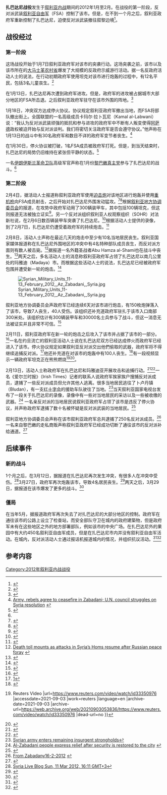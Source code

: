 {{infobox military conflict
|conflict    =扎巴达尼战役
|partof  = [[第一次大马士革农村省攻势|第一次大马士革农村省攻势]]<br />以及[[叙利亚内战|叙利亚内战]]
|date    =2012年1月7日至18日<small>（第一阶段）</small><br/> 2012年2月4日至11日<small>（第二阶段）</small>
|place       =[[叙利亚|叙利亚]][[大马士革农村省|大马士革农村省]]扎巴达尼（Zabadani）
|coordinates =
|map_type    =
|latitude    =
|longitude   =
|map_size    =
|map_marksize =
|map_caption =
|map_label   =
|territory   =
|result      =叙利亚自由军获得第一阶段胜利<br/>叙利亚政府军获得第二阶段胜利
|combatant1  =[[File:Syria-flag_1932-58_1961-63.svg|23px]] [[叙利亚全国委员会|叙利亚全国委员会]]
* [[叙利亚反对派|叙利亚反对派]]
* [[叙利亚自由军|叙利亚自由军]]
|combatant2  ={{flagicon|Syria|23px}} 叙利亚政府
* 叙利亚政府军
[[黎巴嫩真主党|黎巴嫩真主党]]<ref name="Hez">{{Cite web |url=http://www.theaustralian.com.au/news/world/syrian-regime-importing-snipers-for-protests/story-e6frg6so-1226254330519 |title=Syrian regime 'importing snipers' for protests |accessdate=2014-04-26 |archive-date=2014-10-28 |archive-url=https://web.archive.org/web/20141028024232/http://www.theaustralian.com.au/news/world/syrian-regime-importing-snipers-for-protests/story-e6frg6so-1226254330519 |dead-url=no }}</ref>
|commander1  =
|commander2  =
|units1      = 未知
|units2      = 叙利亚陆军第3师
*第49装甲旅
*第132机步旅
第4装甲师
*第555空降团
|strength1   =250名叙利亚自由军成员<ref>{{Cite web |url=http://blogs.aljazeera.net/liveblog/syria-jan-22-2012-1634 |title=Syria Live Blog Sun, 22 Jan 2012, 13:34 GMT+3 |accessdate=2014-04-26 |archive-date=2012-01-30 |archive-url=https://web.archive.org/web/20120130192840/http://blogs.aljazeera.net/liveblog/syria-jan-22-2012-1634 |dead-url=no }}</ref>
|strength2   =1,000名士兵<br/>300辆装甲车<br/>其中包括100辆坦克 <ref name="lccsyria"/> <small>（第二阶段）</small><br/><small>（反对派的消息）</small>
|casualties1 =80人以上丧生
|casualties2 =30<ref>{{Cite web |url=http://mg.co.za/article/2012-01-18-fighting-in-syria-subsides-after-fragile-ceasefire |title=Fighting in Syria subsides after fragile ceasefire |accessdate=2014-04-26 |archive-date=2014-04-26 |archive-url=https://web.archive.org/web/20140426201730/http://mg.co.za/article/2012-01-18-fighting-in-syria-subsides-after-fragile-ceasefire |dead-url=no }}</ref>－40<ref>{{Cite web |url=http://us2.campaign-archive1.com/?u=556aeef60722f6e5811ea2519&id=7e14dcec1d |title=EU Imposes New Sanctions and Assad's Forces Retreat from Zabadani |accessdate=2014-04-26 |archive-date=2016-02-03 |archive-url=https://web.archive.org/web/20160203034941/http://us2.campaign-archive1.com/?u=556aeef60722f6e5811ea2519&id=7e14dcec1d |dead-url=no }}</ref>人丧生<br/><small>（反对派消息）</small>
|casualties3 =22名平民丧生<small>（第一阶段）</small>
100人丧生<small>（第二阶段）</small>
|notes       =
}}

'''扎巴达尼战役'''发生于[[叙利亚内战|叙利亚内战]]期间的2012年1月至2月。在战役的第一阶段，反对派武装[[叙利亚自由军|叙利亚自由军]]（FSA）控制了该市。但是，在不到一个月之后，叙利亚政府军重新控制了扎巴达尼，迫使反对派武装撤往叙黎边境<ref>{{cite news |last1=Sly |first1=Liz |title=Syria’s Zabadani is ‘liberated,’ but for how long? |url=https://www.washingtonpost.com/world/middle_east/syrias-zabadani-liberated-but-for-how-long/2012/01/21/gIQAMhDYGQ_story.html |accessdate=2021-09-03 |work=Washington Post |date=2012-01-21 |archive-date=2017-10-14 |archive-url=https://web.archive.org/web/20171014042803/https://www.washingtonpost.com/world/middle_east/syrias-zabadani-liberated-but-for-how-long/2012/01/21/gIQAMhDYGQ_story.html |dead-url=no }}</ref>。

==战役经过==

===第一阶段===

这场战役开始于1月7日叙利亚政府军对该市的突袭行动。这场突袭之前，该市以及该市所在的[[大马士革农村省|大马士革农村省]]爆发了大规模的反政府示威游行活动。据一名反政府活动人士的说法，在行动初期政府军使用坦克对该市进行炮轰的过程中，有12名平民，包括3名儿童丧生。<ref>{{Cite web |url=http://www.bbc.co.uk/news/world-middle-east-16557204 |title=Syria tanks and troops 'enter protest town, Zabadani' |accessdate=2014-04-26 |archive-date=2012-02-14 |archive-url=https://web.archive.org/web/20120214083726/http://www.bbc.co.uk/news/world-middle-east-16557204 |dead-url=no }}</ref>

在1月13日，扎巴达尼再次遭到政府军进攻。但是，政府军的进攻被占据城市大部分地区的FSA所击退。之后叙利亚政府军驻守在该市外围的阵地。<ref>{{Cite web |url=http://www.huffingtonpost.com/2012/01/16/zabadani-syria-resort_n_1208743.html?ref=tw |title=Zabadani, Former Syria Resort, Now Rebel Stronghold |accessdate=2014-04-26 |archive-date=2016-03-03 |archive-url=https://web.archive.org/web/20160303215046/http://www.huffingtonpost.com/2012/01/16/zabadani-syria-resort_n_1208743.html?ref=tw |dead-url=no }}</ref>

1月18日，冲突双方达成停火协议。协议规定叙利亚政府军撤出当地，而FSA将部队撤出街上。全国联盟的一名高级成员卡玛尔·拉卜瓦尼（Kamal al-Labwani）说：“我认为反对派武装顽强的抵抗和参与进攻的政府军中不断有人叛变使得[[阿萨德|阿萨德]]政权被迫开始与反对派谈判。我们将密切关注政府军是否会遵守协议。”他声称在1月13日的战斗中有30名政府军和数目不详的政府军变节者丧生。<ref>[http://english.alarabiya.net/articles/2012/01/18/188962.html Army, rebels agree to ceasefire in Zabadani; U.N. council struggles on Syria resolution] {{Wayback|url=http://english.alarabiya.net/articles/2012/01/18/188962.html |date=20141025182812 }}</ref>

在1月30日，停火协议被打破，1名FSA成员被政府军打死。但是，到当天结束时，扎巴达尼的局势仍旧维持在紧张但平静的状态。<ref>{{Cite web |url=http://online.wsj.com/article/SB10001424052970204652904577190703938046054.html |title=Syrian Uprising Intensifies As Troops Defend Capital |accessdate=2014-04-26 |archive-date=2012-04-18 |archive-url=https://web.archive.org/web/20120418055509/http://online.wsj.com/article/SB10001424052970204652904577190703938046054.html |dead-url=no }}</ref>

一名[[伊朗伊斯兰革命卫队|伊朗伊斯兰革命卫队]]高级军官声称在1月份[[黎巴嫩真主党|黎巴嫩真主党]]参与了扎巴达尼的战斗。<ref name="Hez"/>

===第二阶段===

2月4日，据活动人士报道称叙利亚政府军使用[[迫击炮|迫击炮]]对该地区进行炮轰并使用[[重机枪|重机枪]]向FSA成员射击，之后开始对扎巴达尼外围发动猛攻。<ref>{{cite web |url=http://news.monstersandcritics.com/middleeast/news/article_1688965.php/Syrian-troops-launch-attack-on-Zabadani-near-Damascus |title=Syrian troops launch attack on Zabadani, near Damascus - Monsters and Critics |publisher=News.monstersandcritics.com |date=2012-02-04 |accessdate=2012-03-23 |deadurl=yes |archiveurl=https://web.archive.org/web/20120426185759/http://news.monstersandcritics.com/middleeast/news/article_1688965.php/Syrian-troops-launch-attack-on-Zabadani-near-Damascus |archivedate=2012-04-26 }}</ref><ref>{{cite web |url=http://www.cbsnews.com/8301-202_162-57371692/u.s-floats-coalition-against-syria/ |title=U.S. floats coalition against Syria |publisher=CBS News |date= |accessdate=2012-03-23 |archive-date=2012-04-07 |archive-url=https://web.archive.org/web/20120407154737/http://www.cbsnews.com/8301-202_162-57371692/u.s-floats-coalition-against-syria/ |dead-url=no }}</ref>根据[[地方协调委员会|叙利亚地方协调委员会]]的报道，在攻势中政府军动用了300辆装甲车，其中包括100辆坦克，但这则报道无法被独立证实<ref name="lccsyria">{{cite web |url=http://www.lccsyria.org/6102 |title=21 Martyrs Till Now 6-2-2012 | Local coordination committees of Syria |publisher=Lccsyria.org |date=2012-02-06 |accessdate=2012-03-23 |deadurl=yes |archiveurl=https://web.archive.org/web/20120430195709/http://www.lccsyria.org/6102 |archivedate=2012-04-30 }}</ref>。另一个反对派组织叙利亚人权观察组织（SOHR）对法新社说，在2月6日数百辆装甲车突袭了扎巴达尼。<ref>{{cite web |url=http://www.telegraph.co.uk/news/worldnews/middleeast/syria/9063214/Syria-Homs-bombarded-by-Assad-forces.html |title=Syria's cry for help as Bashar al Assad's forces 'launch major offensive in Homs' |publisher=Telegraph |date=2012-02-06 |accessdate=2012-03-23 |archive-date=2012-02-07 |archive-url=https://wayback.archive-it.org/all/20120207161523/http://www.telegraph.co.uk/news/worldnews/middleeast/syria/9063214/Syrias-cry-for-help-as-Bashar-al-Assads-forces-launch-major-offensive-in-Homs.html |dead-url=no }}</ref>根据活动人士提供的录像，到了2月7日，扎巴达尼仍遭受着政府军的持续炮击。<ref>{{cite web |author= |url=http://www.youtube.com/watch?v=rGTVCCbTMh8 |title=‫هام لوكالات الأنباء المدفعية تقصف الزبداني |publisher=YouTube |date= |accessdate=2012-03-23 |archive-date=2012-02-07 |archive-url=https://web.archive.org/web/20120207180622/http://www.youtube.com/watch?v=rGTVCCbTMh8&gl=US&hl=en |dead-url=no }}</ref>

2月8日，活动人士声称在最近几天的炮击中至少有10名当地居民丧生。叙利亚国家媒体报道称在扎巴达尼外围地区的冲突中有4名特种部队成员丧生，而反对派方面则有数人被击毙。<ref>[http://english.alarabiya.net/articles/2012/02/08/193298.html Death toll mounts as attacks in Syria’s Homs resume after Russian peace foray] {{Wayback|url=http://english.alarabiya.net/articles/2012/02/08/193298.html |date=20120419060600 }}</ref>据报道一名外籍圣战者Abu Hamza al-Shami也在战斗中丧生。<ref>{{Cite web |url=http://www.asiaone.com/News/Latest%2BNews/World/Story/A1Story20120212-327461.html |title=Jihadist forums say fighters going to Syria |accessdate=2014-04-26 |archive-date=2012-02-17 |archive-url=https://web.archive.org/web/20120217094133/http://www.asiaone.com/News/Latest%2BNews/World/Story/A1Story20120212-327461.html |dead-url=no }}</ref>两天之后，多名活动人士的消息称叙利亚政府军占领了扎巴达尼以南几公里处的玛雅迪（Madaya）市。而根据这些活动人士的说法，扎巴达尼已经被政府军包围并遭受新一轮的炮击。<ref name="enduringamerica1">{{cite web |author=Friday |url=http://www.enduringamerica.com/home/2012/2/10/syria-and-beyond-live-coverage-protests-amidst-the-regimes-a.html#1546 |title=EA WorldView - Home - Syria (and Beyond) Live Coverage: Protests Amidst the Regime's Assault? |publisher=Enduringamerica.com |date=2012-02-10 |accessdate=2012-03-23 |archive-date=2012-02-13 |archive-url=https://web.archive.org/web/20120213013604/http://www.enduringamerica.com/home/2012/2/10/syria-and-beyond-live-coverage-protests-amidst-the-regimes-a.html#1546 |dead-url=yes }}</ref>

[[File:Syrian_Military_Units_11-13_February_2012,_Az_Zabadani,_Syria.jpg|thumb]]

叙利亚地方协调委员会声政府军已经连续6天对该市进行炮击，有150枚炮弹落入了该市，导致7人丧生，40人受伤。该组织还补充道政府军驻扎于该市入口南部300米处。该组织估计有300辆装甲车和30000名士兵参与了战斗，但这一消息无法被证实并且非常不可信。<ref>{{cite web |last=Weaver |first=Matthew |url=http://www.guardian.co.uk/world/middle-east-live/2012/feb/10/syria-aleppo-bombs-homs-tanks-live#block-34 |title=Syria: bombs hit Aleppo as tanks pound Homs |publisher=Guardian |date=2012-02-10 |accessdate=2012-03-23 |archive-date=2012-07-15 |archive-url=https://web.archive.org/web/20120715210253/http://www.guardian.co.uk/world/middle-east-live/2012/feb/10/syria-aleppo-bombs-homs-tanks-live#block-34 |dead-url=no }}</ref>

2月11日，叙利亚政府军在新一轮的炮击之后攻入了该市并占据了该市的一部分。<ref>[http://www.boston.com/news/world/middleeast/articles/2012/02/11/syrian_army_general_assassinated_in_damascus/?page=1 ]{{dead link|date=March 2012}}</ref>一名在约旦流亡的叙利亚活动人士说在扎巴达尼双方已经达成停火而政府军已经进入了该市。停火协议规定如果叙利亚反对派交出他們偷取的武器，政府军将不得继续追捕反对派。<ref>[http://www.wtvr.com/sns-rt-us-syria-zabadanitre81a0jv-20120211,0,7917184.story]{{dead link|date=March 2012}}</ref>他还补充道在对该市的炮轰中有100人丧生。<ref>{{Cite web |url=http://www.huffingtonpost.com/2012/02/12/syria-rockets-homs_n_1271382.html |title=Syria Rockets Homs As Arab League Meets In Cairo |accessdate=2014-04-26 |archive-date=2014-04-26 |archive-url=https://web.archive.org/web/20140426201002/http://www.huffingtonpost.com/2012/02/12/syria-rockets-homs_n_1271382.html |dead-url=no }}</ref>有一段视频显示一辆政府军坦克正在熊熊燃烧<ref>{{cite news |last1=Editorial |first1=Reuters |title=Tank set ablaze in Syrian border town Zabadani {{!}} Reuters Video |url=https://www.reuters.com/video/watch/id33350976 |accessdate=2021-09-03 |work=reuters |language=en |archive-date=2021-09-03 |archive-url=https://web.archive.org/web/20210903053836/https://www.reuters.com/video/watch/id33350976 |dead-url=no }}</ref><ref>{{cite news |title=Syrian forces withdraw from town of Zabadani |url=https://www.france24.com/en/20120119-syrian-forces-withdraw-town-zabadani-activists-opposition-damascus |accessdate=2021-09-03 |work=France 24 |date=2012-01-19 |language=en |archive-date=2021-09-03 |archive-url=https://web.archive.org/web/20210903022927/https://www.france24.com/en/20120119-syrian-forces-withdraw-town-zabadani-activists-opposition-damascus |dead-url=no }}</ref>。

2月13日，活动人士称政府军在扎巴达尼和玛雅迪亚开展攻击和追捕行动。<ref>{{Cite web |url=http://www.enduringamerica.com/home/2012/2/13/bahrain-syria-and-beyond-live-coverage-the-reasonable-reacti.html#1453 |title=Bahrain, Syria (and Beyond) Live Coverage: "The Reasonable Reaction to Provocation" |accessdate=2014-04-26 |archive-date=2014-04-26 |archive-url=https://web.archive.org/web/20140426201921/http://www.enduringamerica.com/home/2012/2/13/bahrain-syria-and-beyond-live-coverage-the-reasonable-reacti.html#1453 |dead-url=no }}</ref><ref>{{Cite web |url=http://edition.cnn.com/2012/02/13/world/meast/syria-unrest/index.html |title=Syria draws U.N. ire as it heads toward 'war' |accessdate=2014-04-26 |archive-date=2014-04-26 |archive-url=https://web.archive.org/web/20140426203431/http://edition.cnn.com/2012/02/13/world/meast/syria-unrest/index.html |dead-url=no }}</ref>一名《爱尔兰时报》（Irish Times）记者的联系人说政府军挨家挨户搜捕反对派成员，逮捕了一些反对派成员但允许其他人逃离。很多当地居民逃往了卜卢丹镇（Bludan），有一支[[红十字会|红十字会]]的援助车队驶往了当地。<ref>[http://m.irishtimes.com/newspaper/world/2012/0214/1224311745911.html?via=rel Syrian army enters remaining insurgent strongholds]{{Dead link}}</ref>当天叙利亚国家电视台发布了一段关于扎巴达尼的录像，录像中有一些对当地居民的采访以及一些被收缴的武器。<ref>[http://www.sana.sy/eng/21/2012/02/14/400490.htm Al-Zabadani people express relief after security is restored to the city] {{webarchive|url=https://archive.is/20140724194134/http://www.sana.sy/eng/21/2012/02/14/400490.htm |date=2014-07-24 }}</ref> 一名亲反对派的当地居民说叙利亚政府军占领了该市是违反了停火协议，并声称政府军逮捕了数十名被怀疑是反对派武装的当地居民。<ref>{{Cite web |url=http://www.reuters.com/article/2012/02/14/us-syria-towns-idUSTRE81D1CE20120214 |title=Rebellious Syrian towns surrounded and struggling |accessdate=2014-04-26 |archive-date=2014-04-26 |archive-url=https://web.archive.org/web/20140426215159/http://www.reuters.com/article/2012/02/14/us-syria-towns-idUSTRE81D1CE20120214 |dead-url=no }}</ref>

叙利亚地方协调委员会声称在该市叙利亚政府军总共逮捕了250名反对派成员。<ref>[http://www.lccsyria.org/6479 From Zabadany16-2-2012] {{webarchive|url=https://web.archive.org/web/20141025184650/http://www.lccsyria.org/6479 |date=2014-10-25 }}</ref>一名来自黎巴嫩的走私商贩声称叙利亚政府军已经成功切断了通往该市的反对派补给通道。<ref>{{cite web |last=Enders |first=David |url=http://www.miamiherald.com/2012/02/22/2655217/syrian-forces-retake-zabadani.html |title=Syrian forces retake Zabadani as rebels withdraw, refugees say - World Wires |publisher=MiamiHerald.com |date=2012-02-22 |accessdate=2012-03-23 |archive-date=2014-04-26 |archive-url=https://web.archive.org/web/20140426201003/http://www.miamiherald.com/2012/02/22/2655217/syrian-forces-retake-zabadani.html |dead-url=no }}</ref>

==后续事件==

===新的战斗===

1个月之后，在3月12日，据报道在扎巴达尼再次发生冲突，有很多人在冲突中受伤。<ref>[http://blogs.aljazeera.net/liveblog/syria-mar-11-2012-1911 Syria Live Blog Sun, 11 Mar 2012, 16:11 GMT+3]</ref>3月27日，政府军再次炮轰该市，导致4名居民丧生。<ref>{{cite web |url=http://news.monstersandcritics.com/middleeast/news/article_1695643.php/Syria-shells-Homs-as-rebels-attack-army-in-Damascus |title=存档副本 |accessdate=2012-03-27 |deadurl=yes |archiveurl=https://web.archive.org/web/20120717045559/http://news.monstersandcritics.com/middleeast/news/article_1695643.php/Syria-shells-Homs-as-rebels-attack-army-in-Damascus |archivedate=2012-07-17 }}</ref>两天之后，3月29日，据报道在该市爆发了更多的战斗。<ref>{{Cite web |url=http://www.aljazeera.com/news/middleeast/2012/03/2012329135832628976.html |title=存档副本 |accessdate=2014-04-26 |archive-date=2015-02-09 |archive-url=https://web.archive.org/web/20150209061830/http://www.aljazeera.com/news/middleeast/2012/03/2012329135832628976.html |dead-url=no }}</ref>

===僵局===
在当年5月，据报道政府军再次失去了对扎巴达尼的大部分地区的控制。政府军在通往该市的公路上设立了检查站，而安全部队守卫在城内的政府建築物，但是政府军未有在这些地区之外的地方部署部队，例如该市的中央广场。在扎巴达尼外的果园中有大约450名叙利亚自由军成员，但是在扎巴达尼市内并没有叙利亚自由军活动。在城内，反对派活动人士通过报话机报道城内的情况，并组织抗议活动。<ref>{{Cite web |url=http://www.economist.com/node/21554224 |title=Syria’s uprising: Try to stay peaceful |accessdate=2014-04-26 |archive-date=2014-05-04 |archive-url=https://web.archive.org/web/20140504105847/http://www.economist.com/node/21554224 |dead-url=no }}</ref><ref>{{Cite web |url=http://www.guardian.co.uk/world/2012/may/22/syria-local-newspapers-revolution?newsfeed=true |title=The Syrian local newspapers creating a voice for the revolution |accessdate=2014-04-26 |archive-date=2012-05-23 |archive-url=https://web.archive.org/web/20120523125748/http://www.guardian.co.uk/world/2012/may/22/syria-local-newspapers-revolution?newsfeed=true |dead-url=no }}</ref>

== 参考内容==
{{reflist|colwidth=30em}}

[[Category:2012年叙利亚内战战役|Category:2012年叙利亚内战战役]]